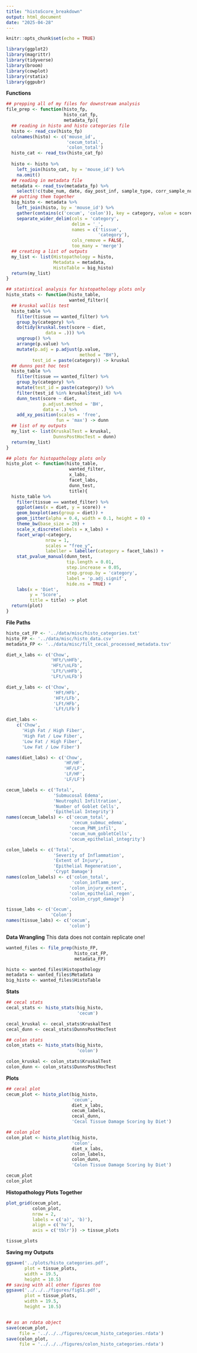 ```yaml
---
title: "histoScore_breakdown"
output: html_document
date: "2025-04-28"
---
```


```r
knitr::opts_chunk$set(echo = TRUE)
```

```r
library(ggplot2)
library(magrittr)
library(tidyverse)
library(broom)
library(cowplot)
library(rstatix)
library(ggpubr)
```

**Functions**
```r
## prepping all of my files for downstream analysis
file_prep <- function(histo_fp,
                      histo_cat_fp,
                      metadata_fp){
  ## reading in histo and histo categories file
  histo <- read_csv(histo_fp)
  colnames(histo) <- c('mouse_id',
                       'cecum_total',
                       'colon_total')
  histo_cat <- read_tsv(histo_cat_fp)
  
  histo <- histo %>% 
    left_join(histo_cat, by = 'mouse_id') %>% 
    na.omit()
  ## reading in metadata file
  metadata <- read_tsv(metadata_fp) %>% 
    select(!c(tube_num, date, day_post_inf, sample_type, corr_sample_num))
  ## putting them together
  big_histo <- metadata %>% 
    left_join(histo, by = 'mouse_id') %>% 
    gather(contains(c('cecum', 'colon')), key = category, value = score) %>% 
    separate_wider_delim(cols = 'category',
                         delim = '_',
                         names = c('tissue',
                                   'category'),
                         cols_remove = FALSE,
                         too_many = 'merge')
  ## creating a list of outputs
  my_list <- list(Histopathology = histo,
                  Metadata = metadata,
                  HistoTable = big_histo)
  return(my_list)
}

## statistical analysis for histopathology plots only
histo_stats <- function(histo_table,
                        wanted_filter){
  ## kruskal wallis test 
  histo_table %>% 
    filter(tissue == wanted_filter) %>% 
    group_by(category) %>% 
    do(tidy(kruskal.test(score ~ diet,
               data = .))) %>% 
    ungroup() %>% 
    arrange(p.value) %>% 
    mutate(p.adj = p.adjust(p.value,
                            method = "BH"),
          test_id = paste(category)) -> kruskal
  ## dunns post hoc test
  histo_table %>% 
    filter(tissue == wanted_filter) %>% 
    group_by(category) %>% 
    mutate(test_id = paste(category)) %>% 
    filter(test_id %in% kruskal$test_id) %>% 
    dunn_test(score ~ diet,
              p.adjust.method = 'BH',
              data = .) %>% 
    add_xy_position(scales = 'free',
                   fun = 'max') -> dunn
  ## list of my outputs
  my_list <- list(KruskalTest = kruskal,
                  DunnsPostHocTest = dunn)
  return(my_list)
}

## plots for histopathology plots only
histo_plot <- function(histo_table,
                        wanted_filter,
                        x_labs,
                        facet_labs, 
                        dunn_test,
                        title){
  histo_table %>% 
    filter(tissue == wanted_filter) %>% 
    ggplot(aes(x = diet, y = score)) +
    geom_boxplot(aes(group = diet)) +
    geom_jitter(alpha = 0.4, width = 0.1, height = 0) +
    theme_bw(base_size = 20) +
    scale_x_discrete(labels = x_labs) +
    facet_wrap(~category,
               nrow = 1,
               scales = "free_y",
               labeller = labeller(category = facet_labs)) +
    stat_pvalue_manual(dunn_test,
                       tip.length = 0.01,
                       step.increase = 0.05,
                       step.group.by = 'category',
                       label = 'p.adj.signif',
                       hide.ns = TRUE) +
    labs(x = 'Diet',
         y = 'Score',
         title = title) -> plot
  return(plot)
}
```

**File Paths**
```r
histo_cat_FP <- '../data/misc/histo_categories.txt'
histo_FP <- '../data/misc/histo_data.csv'
metadata_FP <- '../data/misc/filt_cecal_processed_metadata.tsv'

diet_x_labs <- c('Chow',
                 'HFt/\nHFb',
                 'HFt/\nLFb',
                 'LFt/\nHFb',
                 'LFt/\nLFb')

diet_y_labs <- c('Chow',
                  'HFt/HFb',
                  'HFt/LFb',
                  'LFt/HFb',
                  'LFt/LFb')

diet_labs <- 
    c('Chow', 
      'High Fat / High Fiber', 
      'High Fat / Low Fiber', 
      'Low Fat / High Fiber', 
      'Low Fat / Low Fiber')

names(diet_labs) <- c('Chow', 
                      'HF/HF', 
                      'HF/LF', 
                      'LF/HF', 
                      'LF/LF')

cecum_labels <- c('Total',
                  'Submucosal Edema',
                  'Neutrophil Infiltration',
                  'Number of Goblet Cells',
                  'Epithelial Integrity')
names(cecum_labels) <- c('cecum_total',
                         'cecum_submuc_edema',
                        'cecum_PNM_infil',
                        'cecum_num_gobletCells',
                        'cecum_epithelial_integrity')

colon_labels <- c('Total',
                  'Severity of Inflammation',
                  'Extent of Injury',
                  'Epithelial Regeneration',
                  'Crypt Damage')
names(colon_labels) <- c('colon_total',
                         'colon_inflamm_sev',
                        'colon_injury_extent',
                        'colon_epithelial_regen',
                        'colon_crypt_damage')

tissue_labs <- c('Cecum',
                 'Colon')
names(tissue_labs) <- c('cecum',
                        'colon')
```

**Data Wrangling**
This data does not contain replicate one!
```r
wanted_files <- file_prep(histo_FP,
                          histo_cat_FP,
                          metadata_FP)

histo <- wanted_files$Histopathology
metadata <- wanted_files$Metadata
big_histo <- wanted_files$HistoTable
```

**Stats**
```r
## cecal stats
cecal_stats <- histo_stats(big_histo,
                           'cecum')

cecal_kruskal <- cecal_stats$KruskalTest
cecal_dunn <- cecal_stats$DunnsPostHocTest

## colon stats
colon_stats <- histo_stats(big_histo,
                           'colon')

colon_kruskal <- colon_stats$KruskalTest
colon_dunn <- colon_stats$DunnsPostHocTest
```

**Plots**
```r
## cecal plot
cecum_plot <- histo_plot(big_histo,
                         'cecum',
                         diet_x_labs,
                         cecum_labels,
                         cecal_dunn,
                         'Cecal Tissue Damage Scoring by Diet')

## colon plot
colon_plot <- histo_plot(big_histo,
                         'colon',
                         diet_x_labs,
                         colon_labels,
                         colon_dunn,
                         'Colon Tissue Damage Scoring by Diet')

cecum_plot
colon_plot
```

**Histopathology Plots Together**
```r
plot_grid(cecum_plot,
          colon_plot,
          nrow = 2,
          labels = c('a)', 'b)'),
          align = c('hv'),
          axis = c('tblr')) -> tissue_plots

tissue_plots
```

**Saving my Outputs**
```r
ggsave('../plots/histo_categories.pdf',
       plot = tissue_plots,
       width = 19.5,
       height = 10.5)
## saving with all other figures too 
ggsave('../../../figures/figS1.pdf',
       plot = tissue_plots,
       width = 19.5,
       height = 10.5)


## as an rdata object 
save(cecum_plot,
     file = '../../../figures/cecum_histo_categories.rdata')
save(colon_plot,
     file = '../../../figures/colon_histo_categories.rdata')
```


